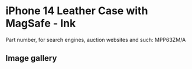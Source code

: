
# iPhone 14 Leather Case with MagSafe - Ink

Part number, for search engines, auction websites and such: MPP63ZM/A

## Image gallery

<div style={{ width: "768px" }}>
  <GalleryComponent
    images={[
      {
        original: "/everysource/MPP63.png",
        thumbnail: "/everypreview/MPP63.png",
      },
      {
        original: "/everysource/MPP63_AV1.png",
        thumbnail: "/everypreview/MPP63_AV1.png",
      },
      {
        original: "/everysource/MPP63_AV2.png",
        thumbnail: "/everypreview/MPP63_AV2.png",
      },
      {
        original: "/everysource/MPP63_AV3.png",
        thumbnail: "/everypreview/MPP63_AV3.png",
      },
      {
        original: "/everysource/MPP63_AV4.png",
        thumbnail: "/everypreview/MPP63_AV4.png",
      },
      {
        original: "/everysource/MPP63_AV5.png",
        thumbnail: "/everypreview/MPP63_AV5.png",
      },
      {
        original: "/everysource/MPP63_AV6.png",
        thumbnail: "/everypreview/MPP63_AV6.png",
      },
      {
        original: "/everysource/MPP63_AV7.png",
        thumbnail: "/everypreview/MPP63_AV7.png",
      }
    ]}
  />
</div>